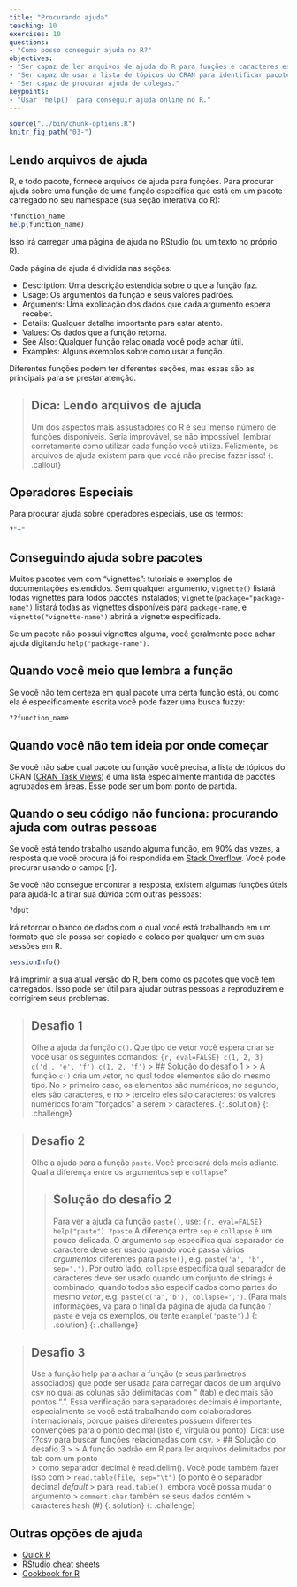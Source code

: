```yaml
---
title: "Procurando ajuda"
teaching: 10
exercises: 10
questions:
- "Como posso conseguir ajuda no R?"
objectives:
- "Ser capaz de ler arquivos de ajuda do R para funções e caracteres especiais."
- "Ser capaz de usar a lista de tópicos do CRAN para identificar pacotes que possam resolver um problema."
- "Ser capaz de procurar ajuda de colegas."
keypoints:
- "Usar `help()` para conseguir ajuda online no R."
---
```



```r
source("../bin/chunk-options.R")
knitr_fig_path("03-")
```

## Lendo arquivos de ajuda
R, e todo pacote, fornece arquivos de ajuda para funções. Para procurar ajuda sobre uma função de uma função específica que está em um pacote carregado no seu namespace (sua seção interativa do R):

```r
?function_name
help(function_name)
```

Isso irá carregar uma página de ajuda no RStudio (ou um texto no próprio R).

Cada página de ajuda é dividida nas seções:

 - Description: Uma descrição estendida sobre o que a função faz.
 - Usage: Os argumentos da função e seus valores padrões.
 - Arguments: Uma explicação dos dados que cada argumento espera receber.
 - Details: Qualquer detalhe importante para estar atento.
 - Values: Os dados que a função retorna.
 - See Also: Qualquer função relacionada você pode achar útil.
 - Examples: Alguns exemplos sobre como usar a função.

Diferentes funções podem ter diferentes seções, mas essas são as principais para se prestar atenção.

> ## Dica: Lendo arquivos de ajuda
>
> Um dos aspectos mais assustadores do R é seu imenso número de funções disponíveis. 
> Seria improvável, se não impossível, lembrar corretamente como utilizar cada função
> você utiliza. Felizmente, os arquivos de ajuda existem para que você não precise 
> fazer isso!
{: .callout}

## Operadores Especiais
Para procurar ajuda sobre operadores especiais, use os termos:

```r
?"+"
```

## Conseguindo ajuda sobre pacotes

Muitos pacotes vem com “vignettes”: tutoriais e exemplos de documentações estendidos. Sem qualquer argumento, `vignette()` listará todas vignettes para todos pacotes instalados; `vignette(package="package-name")` listará todas as vignettes disponíveis para `package-name`, e `vignette("vignette-name")` abrirá a vignette especificada.

Se um pacote não possui vignettes alguma, você geralmente pode achar ajuda digitando `help("package-name")`.

## Quando você meio que lembra a função

Se você não tem certeza em qual pacote uma certa função está, ou como ela é especificamente escrita você pode fazer uma busca fuzzy:

```r
??function_name
```

## Quando você não tem ideia por onde começar

Se você não sabe qual pacote ou função você precisa, a lista de tópicos do CRAN ([CRAN Task Views](https://cran.r-project.org/web/views/)) é uma lista especialmente mantida de pacotes agrupados em áreas. Esse pode ser um bom ponto de partida.

## Quando o seu código não funciona: procurando ajuda com outras pessoas

Se você está tendo trabalho usando alguma função, em  90% das vezes, a resposta que você procura já foi respondida em [Stack Overflow](http://stackoverflow.com/). Você pode procurar usando o campo [r].

Se você não consegue encontrar a resposta, existem algumas funções úteis para ajudá-lo a tirar sua dúvida com outras pessoas:

```r
?dput
```

Irá retornar o banco de dados com o qual você está trabalhando em um formato que ele possa ser copiado e colado por qualquer um em suas sessões em R.

```r
sessionInfo()
```

Irá imprimir a sua atual versão do R, bem como os pacotes que você tem carregados. Isso pode ser útil para ajudar outras pessoas a reproduzirem e corrigirem seus problemas.

> ## Desafio 1
>
> Olhe a ajuda da função `c()`. Que tipo de vetor você espera criar se você usar os
> seguintes comandos:
> ```{r, eval=FALSE}
> c(1, 2, 3)
> c('d', 'e', 'f')
> c(1, 2, 'f')
> ```
> > ## Solução do desafio 1
> >
> > A função `c()` cria um vetor, no qual todos elementos são do mesmo tipo. No
> > primeiro caso, os elementos são numéricos, no segundo, eles são caracteres, e no
> > terceiro eles são caracteres: os valores numéricos foram "forçados" a serem
> > caracteres.
> {: .solution}
{: .challenge}

> ## Desafio 2
>
> Olhe a ajuda para a função `paste`. Você precisará dela mais adiante. Qual a
> diferença entre os argumentos `sep` e `collapse`?
>
> > ## Solução do desafio 2
> >
> > Para ver a ajuda da função `paste()`, use:
> > ```{r, eval=FALSE}
> > help("paste")
> > ?paste
> > ```
> > A diferença entre `sep` e `collapse` é um pouco
> > delicada. O argumento `sep` especifica qual separador de caractere deve ser usado
> > quando você passa vários *argumentos* diferentes para `paste()`,
> > e.g. `paste('a', 'b', sep=',')`. Por outro lado, `collapse` especifica
> > qual separador de caracteres deve ser usado quando um conjunto de strings é  
> > combinado, quando todos são especificados como partes do mesmo *vetor*,
> > e.g. `paste(c('a','b'), collapse=',')`. (Para mais informações,
> > vá para o final da página de ajuda da função `?paste` e veja os
> > exemplos, ou tente `example('paste')`.)
> {: .solution}
{: .challenge}

> ## Desafio 3
> Use a função help para achar a função (e seus parâmetros associados) que pode ser
> usada para carregar dados de um arquivo csv no qual as colunas são delimitadas com
> "\t" (tab) e decimais são pontos “.”. Essa verificação para separadores decimais é
> importante, especialmente se você está trabalhando com colaboradores internacionais,
> porque países diferentes possuem diferentes convenções para o ponto decimal (isto é,
> vírgula ou ponto). Dica: use ??csv para buscar funções relacionadas com csv.
> > ## Solução do desafio 3
> >
> > A função padrão em R para ler arquivos delimitados por tab com um ponto  
> > como separador decimal é read.delim(). Você pode também fazer isso com
> > `read.table(file, sep="\t")` (o ponto é o separador decimal *default*
> > para `read.table()`, embora você possa mudar o argumento 
> > `comment.char` também se seus dados contém
> > caracteres hash (#)
> {: solution}
{: .challenge}

## Outras opções de ajuda

* [Quick R](http://www.statmethods.net/)
* [RStudio cheat sheets](http://www.rstudio.com/resources/cheatsheets/)
* [Cookbook for R](http://www.cookbook-r.com/)
